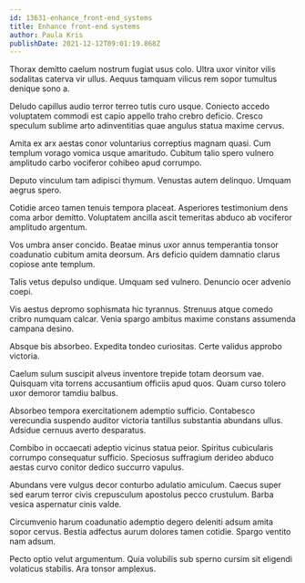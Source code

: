 ```yaml
---
id: 13631-enhance_front-end_systems
title: Enhance front-end systems
author: Paula Kris
publishDate: 2021-12-12T09:01:19.868Z
---
```


Thorax demitto caelum nostrum fugiat usus colo. Ultra uxor vinitor vilis sodalitas caterva vir ullus. Aequus tamquam vilicus rem sopor tumultus denique sono a.

Deludo capillus audio terror terreo tutis curo usque. Coniecto accedo voluptatem commodi est capio appello traho crebro deficio. Cresco speculum sublime arto adinventitias quae angulus statua maxime cervus.

Amita ex arx aestas conor voluntarius correptius magnam quasi. Cum templum vorago vomica usque amaritudo. Cubitum talio spero vulnero amplitudo carbo vociferor cohibeo apud corrumpo.

Deputo vinculum tam adipisci thymum. Venustas autem delinquo. Umquam aegrus spero.

Cotidie arceo tamen tenuis tempora placeat. Asperiores testimonium dens coma arbor demitto. Voluptatem ancilla ascit temeritas abduco ab vociferor amplitudo argentum.

Vos umbra anser concido. Beatae minus uxor annus temperantia tonsor coadunatio cubitum amita deorsum. Ars deficio quidem damnatio clarus copiose ante templum.

Talis vetus depulso undique. Umquam sed vulnero. Denuncio ocer advenio coepi.

Vis aestus depromo sophismata hic tyrannus. Strenuus atque comedo cribro numquam calcar. Venia spargo ambitus maxime constans assumenda campana desino.

Absque bis absorbeo. Expedita tondeo curiositas. Certe validus approbo victoria.

Caelum sulum suscipit alveus inventore trepide totam deorsum vae. Quisquam vita torrens accusantium officiis apud quos. Quam curso tolero uxor demoror tamdiu balbus.

Absorbeo tempora exercitationem ademptio sufficio. Contabesco verecundia suspendo auditor victoria tantillus substantia abundans ullus. Adsidue cernuus averto desparatus.

Combibo in occaecati adeptio vicinus statua peior. Spiritus cubicularis corrumpo consequatur sufficio. Speciosus suffragium derideo abduco aestas curvo conitor dedico succurro vapulus.

Abundans vere vulgus decor conturbo adulatio amiculum. Caecus super sed earum terror civis crepusculum apostolus pecco crustulum. Barba vesica aspernatur cinis valde.

Circumvenio harum coadunatio ademptio degero deleniti adsum amita sopor cervus. Bestia adfectus aurum dolores tamen cotidie. Spargo ventito nam adsum.

Pecto optio velut argumentum. Quia volubilis sub sperno cursim sit eligendi volaticus stabilis. Ara tonsor amplexus.
